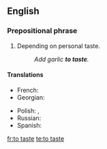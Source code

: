 {{also|taste}}
==English==

===Prepositional phrase===
{{head|en|prepositional phrase|head=[[to]] [[taste]]}}

# {{label|en|cooking}} Depending on personal taste.
#: ''Add garlic '''to taste'''.''

====Translations====
{{trans-top|depending on personal taste}}
* French: {{t|fr|au goût}}
* Georgian: {{t|ka|გემოვნებით}}
{{trans-mid}}
* Polish: {{t|pl|do smaku}}, {{t|pl|do smaku}}
* Russian: {{t|ru|по вку́су}}
* Spanish: {{t|es|al gusto}}
{{trans-bottom}}

[[fr:to taste]]
[[te:to taste]]